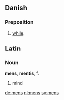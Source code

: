 ==Danish==

===Preposition===
# [[while]].

==Latin==
===Noun===
'''mens''', '''mentis''', f.
# mind

[[de:mens]]
[[nl:mens]]
[[sv:mens]]